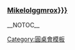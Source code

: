 ===[[User:{{{1|Mikelolggmrox}}}]]===
{{圓桌會申請考量|{{{1|Mikelolggmrox}}}}}


<noinclude>[[Category:圓桌會模板]]__NOTOC__</noinclude>